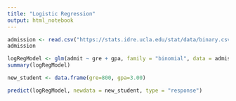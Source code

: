 ```yaml
---
title: "Logistic Regression"
output: html_notebook
---
```



```r
admission <- read.csv("https://stats.idre.ucla.edu/stat/data/binary.csv")
admission

logRegModel <- glm(admit ~ gre + gpa, family = "binomial", data = admission)
summary(logRegModel)

```
```r
new_student <- data.frame(gre=800, gpa=3.00)

predict(logRegModel, newdata = new_student, type = "response")
```

